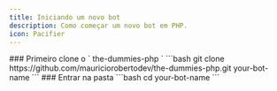 ```yaml
---
title: Iniciando um novo bot
description: Como começar um novo bot em PHP.
icon: Pacifier 
---
```



<Steps>
<Step>
### Primeiro clone o ` the-dummies-php `
```bash
git clone https://github.com/mauriciorobertodev/the-dummies-php.git your-bot-name
```
</Step>
 
<Step>
### Entrar na pasta 
```bash
cd your-bot-name
```
</Step>
</Steps>

